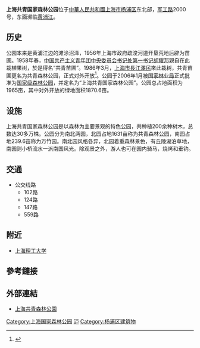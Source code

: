 {{中国自然保护单位
|级别 = 国家森林公园
|名称 = 共青
|子项 = 
|图像 = The lawn on Gongqing Forest Park.jpg
|图片大小 = 
|图像说明 = 上海共青国家森林公园草坪
|省名 = 
|市/县名 = 
|所在 = [[上海市|上海市]][[杨浦区|杨浦区]]
|分类 = 
|面积 = 131 hm<sup>2</sup>
|建立时间 = 
}}
'''上海共青国家森林公园'''位于[[中華人民共和國|中華人民共和國]][[上海市|上海市]][[杨浦区|杨浦区]]东北部，[[军工路|军工路]]2000号，东面濒临[[黄浦江|黄浦江]]。

==历史==
公园本来是黄浦江边的滩涂沼泽，1956年上海市政府疏浚河道开垦荒地后辟为苗圃。1958年春，[[中国共产主义青年团#团中央历任主要负责人|中国共产主义青年团中央委员会书记处第一书记]][[胡耀邦|胡耀邦]]親自在此栽植果树，於是得名“共青苗圃”。1986年3月，[[上海市長|上海市長]][[江澤民|江澤民]]來此栽树，共青苗圃更名为共青森林公园，正式对外开放<ref>{{Cite web |url=http://lhsr.sh.gov.cn/sites/lhsr-m/gongyuan_list.aspx |title=上海市綠化和市容管理局-首页 / 便民信息 |access-date=2019-09-29 |archive-url=https://web.archive.org/web/20190929105118/http://lhsr.sh.gov.cn/sites/lhsr-m/gongyuan_list.aspx |archive-date=2019-09-29 |dead-url=yes }}</ref>。公园于2006年1月被[[中华人民共和国国家林业局|国家林业局]]正式批准为[[国家森林公园|国家级森林公园]]，并定名为“上海共青国家森林公园”。公园总占地面积为1965亩，其中对外开放的绿地面积1870.6亩。

==设施==
上海共青国家森林公园是以森林为主要景观的特色公园，共种植200余种树木，总数达30多万株。公园分为南北两园，北园占地1631亩称为共青森林公园，南园占地239.6亩称为万竹园。南北园风格各异，北园着重森林景色，有丘陵湖泊草地，南园则小桥流水一派南国风光。除观景之外，游人也可在园内骑马，烧烤和垂钓。

== 交通 ==
*公交线路
**102路
**124路
**147路
**559路

== 附近 ==
*[[上海理工大学|上海理工大学]]

==參考鏈接==
{{Reflist}}

==外部連結==
*[http://www.shgqsl.com 上海共青森林公園]{{Wayback|url=http://www.shgqsl.com/ |date=20171014203548 }}
{{上海公园}}
{{中华人民共和国国家森林公园|3}}

{{coord|31.321821|121.545769|type:landmark_source:google_map|format=dms|display=title}}
[[Category:上海国家森林公园|Category:上海国家森林公园]]
[[Category:国家4A级旅游景区|沪]]
[[Category:杨浦区建筑物|Category:杨浦区建筑物]]